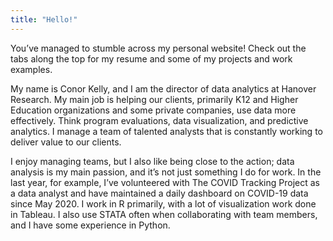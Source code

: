 ```yaml
---
title: "Hello!"
---
```


You've managed to stumble across my personal website! Check out the tabs along the top for my resume and some of my projects and work examples.

My name is Conor Kelly, and I am the director of data analytics at Hanover Research. My main job is helping our clients, primarily K12 and Higher Education organizations and some private companies, use data more effectively. Think program evaluations, data visualization, and predictive analytics. I manage a team of talented analysts that is constantly working to deliver value to our clients.

I enjoy managing teams, but I also like being close to the action; data analysis is my main passion, and it's not just something I do for work. In the last year, for example, I've volunteered with The COVID Tracking Project as a data analyst and have maintained a daily dashboard on COVID-19 data since May 2020. I work in R primarily, with a lot of visualization work done in Tableau. I also use STATA often when collaborating with team members, and I have some experience in Python.